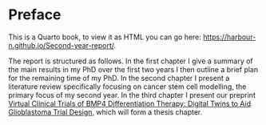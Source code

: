 # Preface {.unnumbered}

This is a Quarto book, to view it as HTML you can go here: <https://harbour-n.github.io/Second-year-report/>.

The report is structured as follows. In the first chapter I give a summary of the main results in my PhD over the first two years I then outline a brief plan for the remaining time of my PhD. In the second chapter I present a literature review specifically focusing on cancer stem cell modelling, the primary focus of my second year. In the third chapter I present our preprint [Virtual Clinical Trials of BMP4 Differentiation Therapy: Digital Twins to Aid Glioblastoma Trial Design](https://www.biorxiv.org/content/10.1101/2024.08.22.609156v1.abstract), which will form a thesis chapter.